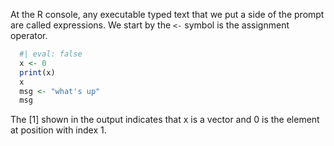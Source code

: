 At the R console, any executable typed text that we put a side of the prompt are
called expressions. We start by the $\texttt{<-}$ symbol is the assignment
operator.

```r
  #| eval: false
  x <- 0
  print(x)
  x
  msg <- "what's up"
  msg
```

The \[1\] shown in the output indicates that x is a vector and 0 is the element
at position with index 1.
